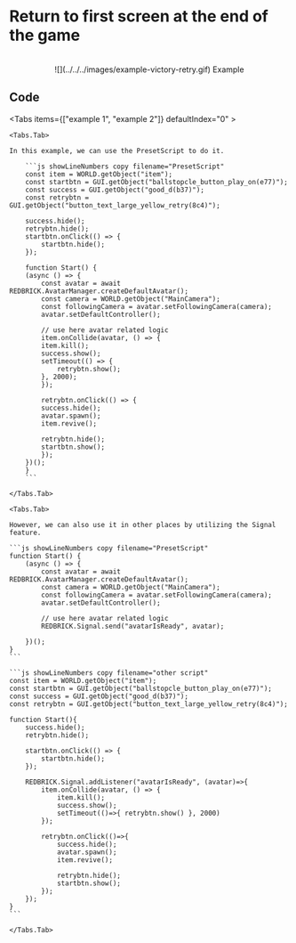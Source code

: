 
# Return to first screen at the end of the game

<br />
<center>![](../../../images/example-victory-retry.gif) Example</center>

## Code

<Tabs items={["example 1", "example 2"]} defaultIndex="0" >
    
    <Tabs.Tab>

    In this example, we can use the PresetScript to do it.

        ```js showLineNumbers copy filename="PresetScript"
        const item = WORLD.getObject("item");
        const startbtn = GUI.getObject("ballstopcle_button_play_on(e77)");
        const success = GUI.getObject("good_d(b37)");
        const retrybtn = GUI.getObject("button_text_large_yellow_retry(8c4)");

        success.hide();
        retrybtn.hide();
        startbtn.onClick(() => {
            startbtn.hide();
        });

        function Start() {
        (async () => {
            const avatar = await REDBRICK.AvatarManager.createDefaultAvatar();
            const camera = WORLD.getObject("MainCamera");
            const followingCamera = avatar.setFollowingCamera(camera);
            avatar.setDefaultController();

            // use here avatar related logic
            item.onCollide(avatar, () => {
            item.kill();
            success.show();
            setTimeout(() => {
                retrybtn.show();
            }, 2000);
            });

            retrybtn.onClick(() => {
            success.hide();
            avatar.spawn();
            item.revive();

            retrybtn.hide();
            startbtn.show();
            });
        })();
        }
        ```

    </Tabs.Tab>

    <Tabs.Tab>

    However, we can also use it in other places by utilizing the Signal feature.

    ```js showLineNumbers copy filename="PresetScript"
    function Start() {
        (async () => {
            const avatar = await REDBRICK.AvatarManager.createDefaultAvatar();
            const camera = WORLD.getObject("MainCamera");
            const followingCamera = avatar.setFollowingCamera(camera);
            avatar.setDefaultController();

            // use here avatar related logic
            REDBRICK.Signal.send("avatarIsReady", avatar);

        })();
    }
    ```

    ```js showLineNumbers copy filename="other script"
    const item = WORLD.getObject("item");
    const startbtn = GUI.getObject("ballstopcle_button_play_on(e77)");
    const success = GUI.getObject("good_d(b37)");
    const retrybtn = GUI.getObject("button_text_large_yellow_retry(8c4)");

    function Start(){
        success.hide();
        retrybtn.hide();

        startbtn.onClick(() => {
            startbtn.hide();
        });

        REDBRICK.Signal.addListener("avatarIsReady", (avatar)=>{
            item.onCollide(avatar, () => {
                item.kill();
                success.show();
                setTimeout(()=>{ retrybtn.show() }, 2000)
            });

            retrybtn.onClick(()=>{
                success.hide();
                avatar.spawn();
                item.revive();

                retrybtn.hide();
                startbtn.show();
            });
        });
    }
    ```

    </Tabs.Tab>

</Tabs>
